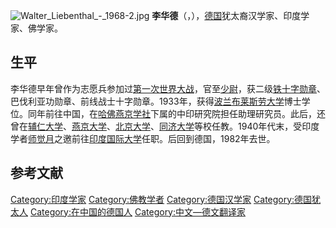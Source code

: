 [[File:Walter_Liebenthal_-_1968-2.jpg|thumb]]
'''李华德'''（{{lang-de|'''Walter Liebenthal'''}}，{{bd|1886年|6月12日|1982年|11月15日}}），[[德国|德国]]犹太裔汉学家、印度学家、佛学家。

== 生平 ==
李华德早年曾作为志愿兵参加过[[第一次世界大战|第一次世界大战]]，官至[[少尉|少尉]]，获二级[[铁十字勋章|铁十字勋章]]、巴伐利亚功勋章、前线战士十字勋章。{{r|li}}1933年，获得[[波兰|波兰]][[弗罗茨瓦夫大学|布莱斯劳大学]]博士学位。同年前往中国，在[[哈佛燕京学社|哈佛燕京学社]]下属的中印研究院担任助理研究员。此后，还曾在[[辅仁大学|辅仁大学]]、[[燕京大学|燕京大学]]、[[北京大学|北京大学]]、[[同济大学|同济大学]]等校任教。{{r|li}}{{r|li2}}{{r|wu}}1940年代末，受印度学者[[师觉月|师觉月]]之邀前往[[印度国际大学|印度国际大学]]任职。后回到德国，1982年去世。{{r|wu}}

== 参考文献 ==
{{reflist|refs=
<ref name=li>{{cite book|title=《德国对华政策中的同济大学 1907-1941》|author=李乐曾|publisher=同济大学出版社|year=2007|pages=298}}</ref>
<ref name=li2>{{cite book|title=《误解的对话：德国汉学家的中国记忆》|author=李雪涛|publisher=新星出版社|year=2014|pages=30}}</ref>
<ref name=wu>{{cite book|title=《话说那年》|author=吴晓铃|chapter=我的第一位梵文老师——李华德博士|year=1998|publisher=中国友谊出版公司}}</ref>
}}

{{Authority control}}
{{DEFAULTSORT:Liebenthal, Walter}}
[[Category:印度学家|Category:印度学家]]
[[Category:佛教学者|Category:佛教学者]]
[[Category:德国汉学家|Category:德国汉学家]]
[[Category:德国犹太人|Category:德国犹太人]]
[[Category:在中国的德国人|Category:在中国的德国人]]
[[Category:中文—德文翻译家|Category:中文—德文翻译家]]